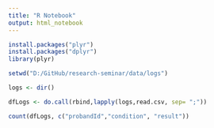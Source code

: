 ```yaml
---
title: "R Notebook"
output: html_notebook
---
```

```r
install.packages("plyr")
install.packages("dplyr")
library(plyr)
```

```r

setwd("D:/GitHub/research-seminar/data/logs")

logs <- dir()

dfLogs <- do.call(rbind,lapply(logs,read.csv, sep= ";"))

count(dfLogs, c("probandId","condition", "result"))



```

